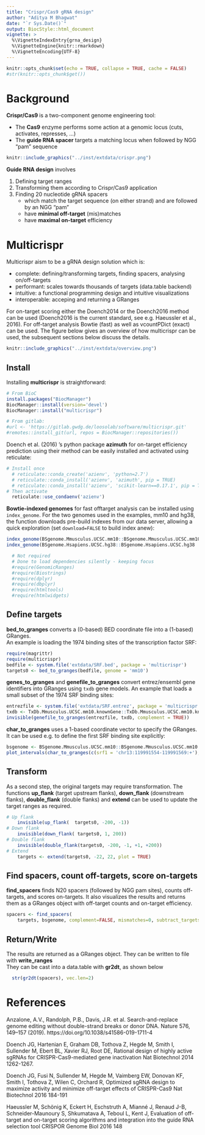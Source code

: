 ```yaml
---
title: "Crispr/Cas9 gRNA design"
author: "Aditya M Bhagwat"
date: "`r Sys.Date()`"
output: BiocStyle::html_document
vignette: >
  %\VignetteIndexEntry{grna_design}
  %\VignetteEngine{knitr::rmarkdown}
  %\VignetteEncoding{UTF-8}
---
```


```r
knitr::opts_chunk$set(echo = TRUE, collapse = TRUE, cache = FALSE)
#str(knitr::opts_chunk$get())
```

<!-- ![](../inst/extdata/readme.png) -->

# Background

**Crispr/Cas9 **is a two-component genome engineering tool: 

* The **Cas9** enzyme performs some action at a genomic locus (cuts, activates, represses, ...)
* The **guide RNA spacer** targets a matching locus when followed by NGG "pam" sequence

```r
knitr::include_graphics("../inst/extdata/crispr.png")
```


**Guide RNA design** involves 

1. Defining target ranges
2. Transforming them according to Crispr/Cas9 application
3. Finding 20 nucleotide gRNA spacers
    - which match the target sequence (on either strand) and are followed by an NGG "pam"
    - have **minimal off-target** (mis)matches
    - have **maximal on-target** efficiency

# Multicrispr

Multicrispr aism to be a gRNA design solution which is:

  * complete:   defining/transforming targets, finding spacers, analysing on/off-targets
  * performant: scales towards thousands of targets (data.table backend)
  * intuitive:  a functional programming design and intuitive visualizations
  * interoperable: acceping and returning a GRanges

For on-target scoring either the Doench2014 or the Doench2016 method can be used (Doench2016 is the current standard, see e.g. Haeussler et al., 2016).
For off-target analysis Bowtie (fast) as well as vcountPDict (exact) can be used.
The figure below gives an overview of how multicrispr can be used, the subsequent sections below discuss the details.


```r
knitr::include_graphics("../inst/extdata/overview.png")
```

## Install


Installing **multicrispr** is straightforward:

```r
# From BioC
install.packages("BiocManager")
BiocManager::install(version='devel')
BiocManager::install("multicrispr")

# From gitlab: 
#url <- 'https://gitlab.gwdg.de/loosolab/software/multicrispr.git'
#remotes::install_git(url, repos = BiocManager::repositories())
```

Doench et al. (2016) 's python package **azimuth** for on-target efficiency prediction using their method can be easily installed and activated using reticulate:

```r
# Install once
  # reticulate::conda_create('azienv', 'python=2.7')
  # reticulate::conda_install('azienv', 'azimuth', pip = TRUE)
  # reticulate::conda_install('azienv', 'scikit-learn==0.17.1', pip = TRUE)
# Then activate
  reticulate::use_condaenv('azienv')
```

**Bowtie-indexed genomes** for fast offtarget analysis can be installed using `index_genome`. For the two genomes used in the examples, mm10 and hg38, the function downloads pre-build indexes from our data server, allowing a quick exploration (set `download=FALSE` to build index anew):

```r
index_genome(BSgenome.Mmusculus.UCSC.mm10::BSgenome.Mmusculus.UCSC.mm10)
index_genome(BSgenome.Hsapiens.UCSC.hg38::BSgenome.Hsapiens.UCSC.hg38  )
```

<!-- 1. Install conda for python 2.7 -->
<!-- 2. Create a new conda environment: `conda create --name azimuthenv python=2.7` -->
<!-- 3. Activate conda environment:     `conda activate azimuthenv` -->
<!-- 4. Install module azimuth:         `pip install azimuth` -->
<!-- 5. Install scikit-learn:           `pip install scikit-learn==0.17.1` -->


```r
  # Not required
  # Done to load dependencies silently - keeping focus
  #require(GenomicRanges)
  #require(Biostrings)
  #require(dplyr)
  #require(dbplyr)
  #require(htmltools)
  #require(htmlwidgets)
```

## Define targets

**bed_to_granges** converts a (0-based) BED coordinate file into a (1-based) GRanges.  
An example is loading the 1974 binding sites of the transcription factor SRF:

```r
require(magrittr)
require(multicrispr)
bedfile <- system.file('extdata/SRF.bed', package = 'multicrispr')
targets0 <- bed_to_granges(bedfile, genome = 'mm10')
```


**genes_to_granges** and **genefile_to_granges** convert entrez/ensembl gene identifiers into GRanges using `txdb` gene models. 
An example that loads a small subset of the 1974 SRF binding sites:

```r
entrezfile <- system.file('extdata/SRF.entrez', package = 'multicrispr')
txdb <- TxDb.Mmusculus.UCSC.mm10.knownGene::TxDb.Mmusculus.UCSC.mm10.knownGene
invisible(genefile_to_granges(entrezfile, txdb, complement = TRUE))
```

**char_to_granges** uses a 1-based coordinate vector to specify the GRanges.  
It can be used e.g. to define the first SRF binding site explicitly:

```r
bsgenome <- BSgenome.Mmusculus.UCSC.mm10::BSgenome.Mmusculus.UCSC.mm10
plot_intervals(char_to_granges(c(srf1 = 'chr13:119991554-119991569:+'), bsgenome))
```

## Transform

As a second step, the original targets may require transformation. The functions **up_flank** (target upstream flanks), **down_flank** (downstream flanks),  **double_flank** (double flanks) and **extend** can be used to update the target ranges as required.

```r
# Up flank
    invisible(up_flank(  targets0, -200, -1))
# Down flank
    invisible(down_flank( targets0, 1, 200))
# Double flank
    invisible(double_flank(targets0, -200, -1, +1, +200))
# Extend
    targets <- extend(targets0, -22, 22, plot = TRUE)
```


## Find spacers, count off-targets, score on-targets

**find_spacers** finds N20 spacers (followed by NGG pam sites), counts off-targets, and scores on-targets.
It also visualizes the results and returns them as a GRanges object with off-target counts and on-target efficiency.

```r
spacers <- find_spacers(
    targets, bsgenome, complement=FALSE, mismatches=0, subtract_targets = TRUE)
```

## Return/Write

The results are returned as a GRanges object. They can be written to file with **write_ranges**  
They can be cast into a data.table with **gr2dt**, as shown below


```r
  str(gr2dt(spacers), vec.len=2)
```

# References {-}

Anzalone, A.V., Randolph, P.B., Davis, J.R. et al. Search-and-replace genome editing without double-strand breaks or donor DNA. Nature 576, 149–157 (2019). https://doi.org/10.1038/s41586-019-1711-4

Doench JG, Hartenian E, Graham DB, Tothova Z, Hegde M, Smith I, Sullender M, Ebert BL, Xavier RJ, Root DE, Rational design of highly active sgRNAs for CRISPR-Cas9-mediated gene inactivation Nat Biotechnol 2014 1262-1267.

Doench JG, Fusi N, Sullender M, Hegde M, Vaimberg EW, Donovan KF, Smith I, Tothova Z, Wilen C, Orchard R, Optimized sgRNA design to maximize activity and minimize off-target effects of CRISPR-Cas9 Nat Biotechnol 2016 184-191

Haeussler M, Schönig K, Eckert H, Eschstruth A, Mianné J, Renaud J-B, Schneider-Maunoury S, Shkumatava A, Teboul L, Kent J, Evaluation of off-target and on-target scoring algorithms and integration into the guide RNA selection tool CRISPOR Genome Biol 2016 148







